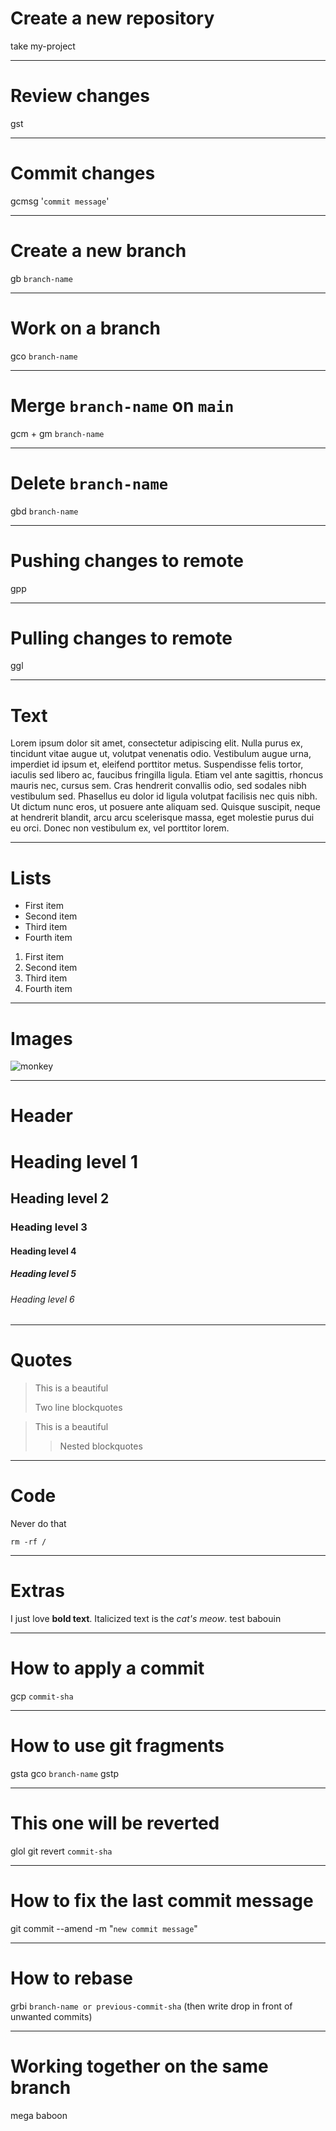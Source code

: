 
<!-- deck.mdx -->

# Create a new repository

take my-project

---

# Review changes

gst

---

# Commit changes

gcmsg '`commit message`'

---

# Create a new branch

gb `branch-name`

---

# Work on a branch

gco `branch-name`

---

# Merge `branch-name` on `main`

gcm + gm `branch-name`

---

# Delete `branch-name`

gbd `branch-name`

---

# Pushing changes to remote

gpp

---

# Pulling changes to remote

ggl

---

# Text

Lorem ipsum dolor sit amet, consectetur adipiscing elit. Nulla purus ex, tincidunt vitae augue ut, volutpat venenatis odio. Vestibulum augue urna, imperdiet id ipsum et, eleifend porttitor metus. Suspendisse felis tortor, iaculis sed libero ac, faucibus fringilla ligula. Etiam vel ante sagittis, rhoncus mauris nec, cursus sem. Cras hendrerit convallis odio, sed sodales nibh vestibulum sed. Phasellus eu dolor id ligula volutpat facilisis nec quis nibh. Ut dictum nunc eros, ut posuere ante aliquam sed. Quisque suscipit, neque at hendrerit blandit, arcu arcu scelerisque massa, eget molestie purus dui eu orci. Donec non vestibulum ex, vel porttitor lorem.

---

# Lists

- First item
- Second item
- Third item
- Fourth item

1. First item
2. Second item
3. Third item
4. Fourth item

---

# Images

![monkey](http://www.slate.fr/sites/default/files/styles/1200x680/public/singe-hurleur.jpg)

>

---

# Header

# Heading level 1

## Heading level 2

### Heading level 3

#### Heading level 4

##### Heading level 5

###### Heading level 6

---

# Quotes

> This is a beautiful
>
> Two line blockquotes

> This is a beautiful
>
> > Nested blockquotes

---

# Code

Never do that

```
rm -rf /
```

---

# Extras

I just love **bold text**.
Italicized text is the _cat's meow_.
test babouin

---

# How to apply a commit

gcp `commit-sha`

---

# How to use git fragments

gsta
gco `branch-name`
gstp

---

# This one will be reverted

glol
git revert `commit-sha`

---

# How to fix the last commit message

git commit --amend -m "`new commit message`"

---

# How to rebase

grbi `branch-name or previous-commit-sha`
(then write drop in front of unwanted commits)

---

# Working together on the same branch

mega baboon
